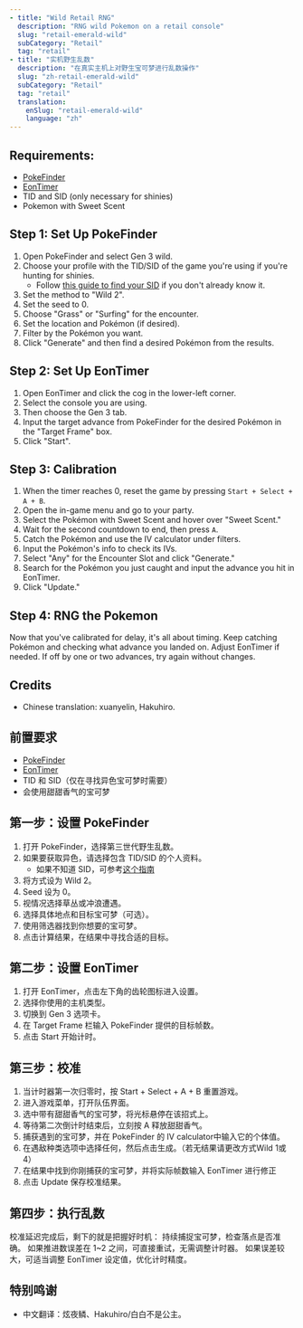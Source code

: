 ```yaml
---
- title: "Wild Retail RNG"
  description: "RNG wild Pokemon on a retail console"
  slug: "retail-emerald-wild"
  subCategory: "Retail"
  tag: "retail"
- title: "实机野生乱数"
  description: "在真实主机上对野生宝可梦进行乱数操作"
  slug: "zh-retail-emerald-wild"
  subCategory: "Retail"
  tag: "retail"
  translation:
    enSlug: "retail-emerald-wild"
    language: "zh"
---
```


<ShowIf slug="/retail-emerald-wild">

## Requirements:

- [PokeFinder](https://github.com/Admiral-Fish/PokeFinder/releases)
- [EonTimer](https://github.com/DasAmpharos/EonTimer/releases)
- TID and SID (only necessary for shinies)
- Pokemon with Sweet Scent

## Step 1: Set Up PokeFinder

1. Open PokeFinder and select Gen 3 wild.
2. Choose your profile with the TID/SID of the game you're using if you're hunting for shinies.
   - Follow [this guide to find your SID](/gen3-sid) if you don't already know it.
3. Set the method to "Wild 2".
4. Set the seed to 0.
5. Choose "Grass" or "Surfing" for the encounter.
6. Set the location and Pokémon (if desired).
7. Filter by the Pokémon you want.
8. Click "Generate" and then find a desired Pokémon from the results.

## Step 2: Set Up EonTimer

1. Open EonTimer and click the cog in the lower-left corner.
2. Select the console you are using.
3. Then choose the Gen 3 tab.
4. Input the target advance from PokeFinder for the desired Pokémon in the "Target Frame" box.
5. Click "Start".

## Step 3: Calibration

1. When the timer reaches 0, reset the game by pressing `Start + Select + A + B`.
2. Open the in-game menu and go to your party.
3. Select the Pokémon with Sweet Scent and hover over "Sweet Scent."
4. Wait for the second countdown to end, then press `A`.
5. Catch the Pokémon and use the IV calculator under filters.
6. Input the Pokémon's info to check its IVs.
7. Select "Any" for the Encounter Slot and click "Generate."
8. Search for the Pokémon you just caught and input the advance you hit in EonTimer.
9. Click "Update."

## Step 4: RNG the Pokemon

Now that you've calibrated for delay, it's all about timing.
Keep catching Pokémon and checking what advance you landed on.
Adjust EonTimer if needed.
If off by one or two advances, try again without changes.

## Credits

- Chinese translation: xuanyelin, Hakuhiro.

</ShowIf>

<ShowIf slug="/zh-retail-emerald-wild">

## 前置要求

- [PokeFinder](https://github.com/Admiral-Fish/PokeFinder/releases)
- [EonTimer](https://github.com/DasAmpharos/EonTimer/releases)
- TID 和 SID（仅在寻找异色宝可梦时需要）
- 会使用甜甜香气的宝可梦

## 第一步：设置 PokeFinder

1. 打开 PokeFinder，选择第三世代野生乱数。
2. 如果要获取异色，请选择包含 TID/SID 的个人资料。
   - 如果不知道 SID，可参考[这个指南](/gen3-sid)
3. 将方式设为 Wild 2。
4. Seed 设为 0。
5. 视情况选择草丛或冲浪遭遇。
6. 选择具体地点和目标宝可梦（可选）。
7. 使用筛选器找到你想要的宝可梦。
8. 点击计算结果，在结果中寻找合适的目标。

## 第二步：设置 EonTimer

1. 打开 EonTimer，点击左下角的齿轮图标进入设置。
2. 选择你使用的主机类型。
3. 切换到 Gen 3 选项卡。
4. 在 Target Frame 栏输入 PokeFinder 提供的目标帧数。
5. 点击 Start 开始计时。

## 第三步：校准

1. 当计时器第一次归零时，按 Start + Select + A + B 重置游戏。
2. 进入游戏菜单，打开队伍界面。
3. 选中带有甜甜香气的宝可梦，将光标悬停在该招式上。
4. 等待第二次倒计时结束后，立刻按 A 释放甜甜香气。
5. 捕获遇到的宝可梦，并在 PokeFinder 的 IV calculator中输入它的个体值。
6. 在遇敌种类选项中选择任何，然后点击生成。（若无结果请更改方式Wild 1或4）
7. 在结果中找到你刚捕获的宝可梦，并将实际帧数输入 EonTimer 进行修正
8. 点击 Update 保存校准结果。

## 第四步：执行乱数

校准延迟完成后，剩下的就是把握好时机：
持续捕捉宝可梦，检查落点是否准确。
如果推进数误差在 1~2 之间，可直接重试，无需调整计时器。
如果误差较大，可适当调整 EonTimer 设定值，优化计时精度。

## 特别鸣谢

- 中文翻译：炫夜鳞、Hakuhiro/白白不是公主。

</ShowIf>
